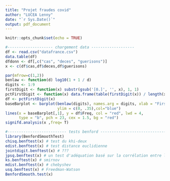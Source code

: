 ```yaml
---
title: "Projet fraudes covid"
author: "LUCEA Lenny"
date: "`r Sys.Date()`"
output: pdf_document
---
```


```r
knitr::opts_chunk$set(echo = TRUE)
```

```r
#-------------------- chargement data -------------------
df <- read.csv("datafrance.csv")
data.table(df)
dfdonn <- df[,c("cas", "deces", "guerisons")]
x <- c(df$cas,df$deces,df$guerisons)
```


```r
par(mfrow=c(1,2))
benlaw <- function(d) log10(1 + 1 / d)
digits <- 1:9
firstDigit <- function(x) substr(gsub('[0.]', '', x), 1, 1)
pctFirstDigit <- function(x) data.frame(table(firstDigit(x)) / length(x))
df <- pctFirstDigit(x)
baseBarplot <- barplot(benlaw(digits), names.arg = digits, xlab = "First Digit", 
                       ylim = c(0, .35),col="blue")
lines(x = baseBarplot[,1], y = df$Freq, col = "red", lwd = 4, 
      type = "b", pch = 23, cex = 1.5, bg = "red")
signifd.analysis(x ,freq= T)
```

```r
#-------------------------- tests benford -------------------------------
library(BenfordSmoothTest)
chisq.benftest(x) # test du khi-deux
edist.benftest(x) # test distance euclidienne
jointdigit.benftest(x) # ???
jpsq.benftest(x) # un test d'adéquation basé sur la corrélation entre la distribution des premiers chiffres et la distribution de Benford
ks.benftest(x) # smirnov
mdist.benftest(x) # chebyshev
usq.benftest(x) # Freedman-Watson
BenfordSmooth.test(x)
```

